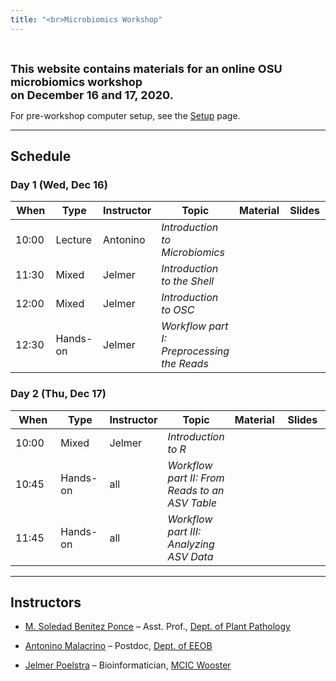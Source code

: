 ```yaml
---
title: "<br>Microbiomics Workshop"
---
```


<style>
.mytable table {
  width:70%;
}
</style>

<br>

<span style="font-size: 18px">**This website contains materials for an online
OSU microbiomics workshop<br>on December 16 and 17, 2020.**</span>

For pre-workshop computer setup, see the [Setup](00_setup.html) page.

----

## Schedule

### Day 1 (Wed, Dec 16)

<div class="mytable">

| When  | Type | Instructor | Topic | Material | Slides
|-|-|-|-|-|-|
| 10:00 | Lecture | Antonino | _Introduction to Microbiomics_ | <a href="01-microbiomics.html" target="_blank"><span style="color: #4b5357;"><i class="fas fa-book fa-lg"></i></span></a> | |
| 11:30 | Mixed | Jelmer | _Introduction to the Shell_ | <a href="02-shell.html" target="_blank"><span style="color: #4b5357;"><i class="fas fa-book fa-lg"></i></span></a> | <a href="slides/02-shell.html" target="_blank"><span style="color: #4b5357;"><i class="fas fa-desktop fa-lg"></i></span></a> |
| 12:00 | Mixed | Jelmer | _Introduction to OSC_ | <a href="03-OSC.html" target="_blank"><span style="color: #4b5357;"><i class="fas fa-book fa-lg"></i></span></a> | <a href="slides/03-OSC.html" target="_blank"><span style="color: #4b5357;"><i class="fas fa-desktop fa-lg"></i></span></a> |
| 12:30 | Hands-on | Jelmer | _Workflow part I: Preprocessing the Reads_ | <a href="04-preprocess-reads.html" target="_blank"><span style="color: #4b5357;"><i class="fas fa-book fa-lg"></i></span></a> | |

</mytable>

### Day 2 (Thu, Dec 17)

<div class="mytable">

| When  | Type | Instructor | Topic | Material | Slides
|-|-|-|-|-|-|
| 10:00 | Mixed | Jelmer | _Introduction to R_ | <a href="04-R.html" target="_blank"><span style="color: #4b5357;"><i class="fas fa-book fa-lg"></i></span></a> | |
| 10:45 | Hands-on | all | _Workflow part II: From Reads to an ASV Table_ | <a href="05-reads-to-ASV.html" target="_blank"><span style="color: #4b5357;"><i class="fas fa-book fa-lg"></i></span></a> | |
| 11:45 | Hands-on | all | _Workflow part III: Analyzing ASV Data_ | <a href="06-ASV-analysis.html" target="_blank"><span style="color: #4b5357;"><i class="fas fa-book fa-lg"></i></span></a> | |

</mytable>

----

## Instructors

- [M. Soledad Benitez Ponce](benitezponce.1@osu.edu) -- Asst. Prof., [Dept. of Plant Pathology](https://plantpath.osu.edu/)

- [Antonino Malacrino](mailto:malacrino.1@osu.edu) -- Postdoc, [Dept. of EEOB](https://eeob.osu.edu/)

- [Jelmer Poelstra](mailto:poelstra.1@osu.edu) -- Bioinformatician, [MCIC Wooster](https://mcic.osu.edu)

<br> <br> <br>
